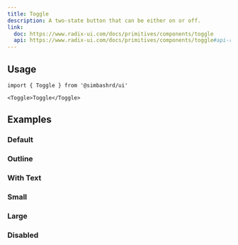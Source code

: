```yaml
---
title: Toggle
description: A two-state button that can be either on or off.
link:
  doc: https://www.radix-ui.com/docs/primitives/components/toggle
  api: https://www.radix-ui.com/docs/primitives/components/toggle#api-reference
---
```


<ComponentPreview name='toggle/toggle' />

## Usage

```tsx
import { Toggle } from '@simbashrd/ui'
```

```tsx
<Toggle>Toggle</Toggle>
```

## Examples

### Default

<ComponentPreview name='toggle/toggle' />

### Outline

<ComponentPreview name='toggle/outline' />

### With Text

<ComponentPreview name='toggle/with-text' />

### Small

<ComponentPreview name='toggle/small' />

### Large

<ComponentPreview name='toggle/large' />

### Disabled

<ComponentPreview name='toggle/disabled' />
